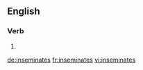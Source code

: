 ==English==

===Verb===
{{head|en}}

# {{en-third-person singular of|inseminate}}

[[de:inseminates]]
[[fr:inseminates]]
[[vi:inseminates]]